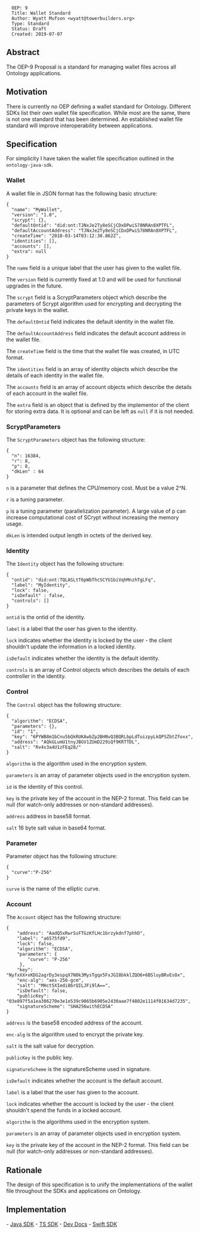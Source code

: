 <pre>
  OEP: 9
  Title: Wallet Standard
  Author: Wyatt Mufson <wyatt@towerbuilders.org>
  Type: Standard
  Status: Draft
  Created: 2019-07-07
</pre>

==Abstract==

The OEP-9 Proposal is a standard for managing wallet files across all Ontology applications.

==Motivation==

There is currently no OEP defining a wallet standard for Ontology.
Different SDKs list their own wallet file specification.
While most are the same, there is not one standard that has been determined.
An established wallet file standard will improve interoperability between applications.

==Specification==

For simplicity I have taken the wallet file specification outlined in the <code>ontology-java-sdk</code>.

===Wallet===

A wallet file in JSON format has the following basic structure:

<pre>
{
  "name": "MyWallet",
  "version": "1.0",
  "scrypt": {},
  "defaultOntid": "did:ont:TJNxJe2Ty8eSCjCDxDPwiS78NRAn8XPTFL",
  "defaultAccountAddress": "TJNxJe2Ty8eSCjCDxDPwiS78NRAn8XPTFL",
  "createTime": "2018-03-14T03:12:30.862Z",
  "identities": [],
  "accounts": [],
  "extra": null
}
</pre>

The <code>name</code> field is a unique label that the user has given to the wallet file.

The <code>version</code> field is currently fixed at 1.0 and will be used for functional upgrades in the future.

The <code>scrypt</code> field is a ScryptParameters object which describe the parameters of Scrypt algorithm used for encrypting and decrypting the private keys in the wallet.

The <code>defaultOntid</code> field indicates the default identity in the wallet file.

The <code>defaultAccountAddress</code> field indicates the default account address in the wallet file.

The <code>createTime</code> field is the time that the wallet file was created, in UTC format.

The <code>identities</code> field is an array of identity objects which describe the details of each identity in the wallet file.

The <code>accounts</code> field is an array of account objects which describe the details of each account in the wallet file.

The <code>extra</code> field is an object that is defined by the implementor of the client for storing extra data.
It is optional and can be left as <code>null</code> if it is not needed.

===ScryptParameters===

The <code>ScryptParameters</code> object has the following structure:

<pre>
{
  "n": 16384,
  "r": 8,
  "p": 8,
  "dkLen" : 64
}
</pre>

<code>n</code> is a parameter that defines the CPU/memory cost.
Must be a value 2^N.

<code>r</code> is a tuning parameter.

<code>p</code> is a tuning parameter (parallelization parameter).
A large value of p can increase computational cost of SCrypt without increasing the memory usage.

<code>dkLen</code> is intended output length in octets of the derived key.

===Identity===

The <code>Identity</code> object has the following structure:

<pre>
{
  "ontid": "did:ont:TQLASLtT6pWbThcSCYU1biVqhMnzhTgLFq",
  "label": "MyIdentity",
  "lock": false,
  "isDefault" : false,
  "controls": []
}
</pre>

<code>ontid</code> is the ontid of the identity.

<code>label</code> is a label that the user has given to the identity.

<code>lock</code> indicates whether the identity is locked by the user - the client shouldn't update the information in a locked identity.

<code>isDefault</code> indicates whether the identity is the default identity.

<code>controls</code> is an array of Control objects which describes the details of each controller in the identity.

===Control===

The <code>Control</code> object has the following structure:

<pre>
{
  "algorithm": "ECDSA",
  "parameters": {},
  "id": "1",
  "key": "6PYWB8m1bCnu5bQkRUKAwbZp2BHNvQ3BQRLbpLdTuizpyLkQPSZbtZfoxx",
  "address": "AQkGLumU1tnyJBGV1ZUmD229iQf9KRTTDL",
  "salt": "Rv4v3a4U1zFEq28/"
}
</pre>

<code>algorithm</code> is the algorithm used in the encryption system.

<code>parameters</code> is an array of parameter objects used in the encryption system.

<code>id</code> is the identity of this control.

<code>key</code> is the private key of the account in the NEP-2 format.
This field can be null (for watch-only addresses or non-standard addresses).

<code>address</code> address in base58 format.

<code>salt</code> 16 byte salt value in base64 format.

===Parameter===

Parameter object has the following structure:

<pre>
{
  "curve":"P-256"
}
</pre>

<code>curve</code> is the name of the elliptic curve.

===Account===

The <code>Account</code> object has the following structure:

<pre>
{
    "address": "AadQ5xRwrSsFTGzKfLHc1brzykdnf7phhD",
    "label": "a6575fd9",
    "lock": false,
    "algorithm": "ECDSA",
    "parameters": {
    	"curve": "P-256"
     },
    "key": "NyfxXX+xKDG2agrDy3espqX7N0k3MysTgqx5FxJGI8bkklZQO6+6BSluyBRvEsOx",
    "enc-alg": "aes-256-gcm",
    "salt": "MHct5XIedi86rQILJFi9lA==",
    "isDefault": false,
    "publicKey": "03e897f5a1ea306270e3e1e539c9065b6905e2430aae7f4802e1114f01634d7235",
    "signatureScheme": "SHA256withECDSA"
}
</pre>

<code>address</code> is the base58 encoded address of the account.

<code>enc-alg</code> is the algorithm used to encrypt the private key.

<code>salt</code> is the salt value for decryption.

<code>publicKey</code> is the public key.

<code>signatureScheme</code> is the signatureScheme used in signature.

<code>isDefault</code> indicates whether the account is the default account.

<code>label</code> is a label that the user has given to the account.

<code>lock</code> indicates whether the account is locked by the user - the client shouldn't spend the funds in a locked account.

<code>algorithm</code> is the algorithms used in the encryption system.

<code>parameters</code> is an array of parameter objects used in encryption system.

<code>key</code> is the private key of the account in the NEP-2 format.
This field can be null (for watch-only addresses or non-standard addresses).


==Rationale==

The design of this specification is to unify the implementations of the wallet file throughout the SDKs and applications on Ontology.

==Implementation==

- [[https://github.com/ontio/ontology-java-sdk/blob/master/docs/en/Wallet_File_Specification_en.md | Java SDK]]
- [[https://github.com/ontio/ontology-ts-sdk/blob/master/docs/en/Wallet_File_Specification.md | TS SDK]]
- [[https://dev-docs.ont.io/#/docs-en/SDKs/01-wallet-file-specification | Dev Docs]]
- [[https://github.com/Ryucoin/neovm-utils/blob/master/docs/ont-wallet.md | Swift SDK]]
